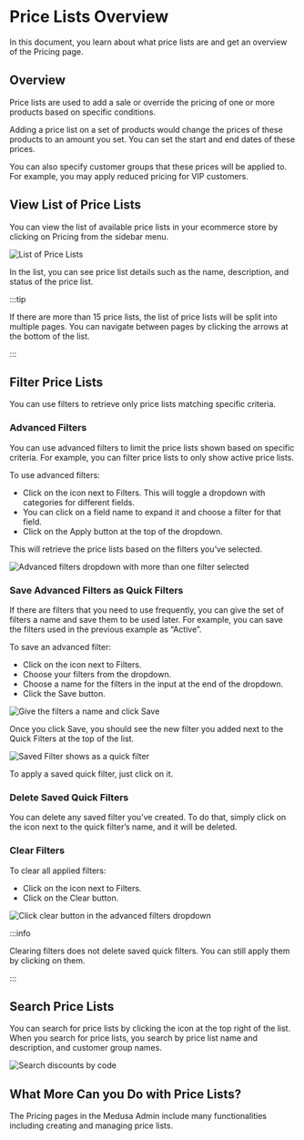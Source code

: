 
# Price Lists Overview

In this document, you learn about what price lists are and get an overview of the Pricing page.

## Overview

Price lists are used to add a sale or override the pricing of one or more products based on specific conditions.

Adding a price list on a set of products would change the prices of these products to an amount you set. You can set the start and end dates of these prices.

You can also specify customer groups that these prices will be applied to. For example, you may apply reduced pricing for VIP customers.

## View List of Price Lists

You can view the list of available price lists in your ecommerce store by clicking on Pricing from the sidebar menu.

![List of Price Lists](https://i.imgur.com/go5QtbK.png)

In the list, you can see price list details such as the name, description, and status of the price list.

:::tip

If there are more than 15 price lists, the list of price lists will be split into multiple pages. You can navigate between pages by clicking the arrows at the bottom of the list.

:::

## Filter Price Lists

You can use filters to retrieve only price lists matching specific criteria.

### Advanced Filters

You can use advanced filters to limit the price lists shown based on specific criteria. For example, you can filter price lists to only show active price lists.

To use advanced filters:

- Click on the <UiIcon lightIcon="https://i.imgur.com/1hL8NiW.png" darkIcon="https://i.imgur.com/8LtkPqW.png" alt="plus" /> icon next to Filters. This will toggle a dropdown with categories for different fields.
- You can click on a field name to expand it and choose a filter for that field.
- Click on the Apply button at the top of the dropdown.

This will retrieve the price lists based on the filters you’ve selected.

![Advanced filters dropdown with more than one filter selected](https://i.imgur.com/z30iwiK.png)

### Save Advanced Filters as Quick Filters

If there are filters that you need to use frequently, you can give the set of filters a name and save them to be used later. For example, you can save the filters used in the previous example as “Active”.

To save an advanced filter:

- Click on the <UiIcon lightIcon="https://i.imgur.com/1hL8NiW.png" darkIcon="https://i.imgur.com/8LtkPqW.png" alt="plus" /> icon next to Filters.
- Choose your filters from the dropdown.
- Choose a name for the filters in the input at the end of the dropdown.
- Click the Save button.

![Give the filters a name and click Save](https://i.imgur.com/eQIbZgS.png)

Once you click Save, you should see the new filter you added next to the Quick Filters at the top of the list.

![Saved Filter shows as a quick filter](https://i.imgur.com/54r2lf5.png)

To apply a saved quick filter, just click on it.

### Delete Saved Quick Filters

You can delete any saved filter you’ve created. To do that, simply click on the <UiIcon lightIcon="https://i.imgur.com/kvGRHQR.png" darkIcon="https://i.imgur.com/RJ4SLIu.png" alt="X" /> icon next to the quick filter’s name, and it will be deleted.

### Clear Filters

To clear all applied filters:

- Click on the <UiIcon lightIcon="https://i.imgur.com/1hL8NiW.png" darkIcon="https://i.imgur.com/8LtkPqW.png" alt="plus" /> icon next to Filters.
- Click on the Clear button.

![Click clear button in the advanced filters dropdown](https://i.imgur.com/25yX8mq.png)

:::info

Clearing filters does not delete saved quick filters. You can still apply them by clicking on them.

:::

## Search Price Lists

You can search for price lists by clicking the <UiIcon lightIcon="https://i.imgur.com/k0U0wpO.png" darkIcon="https://i.imgur.com/IdKjFak.png" alt="magnifier" /> icon at the top right of the list. When you search for price lists, you search by price list name and description, and customer group names.

![Search discounts by code](https://i.imgur.com/IqEWTkc.png)

## What More Can you Do with Price Lists?

The Pricing pages in the Medusa Admin include many functionalities including creating and managing price lists.